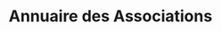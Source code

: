 ---
layout: ../../../layouts/AssoSort.astro
title: "Annuaire des Associations"
typeFilter: ludique
affiliationFilter: sante
---